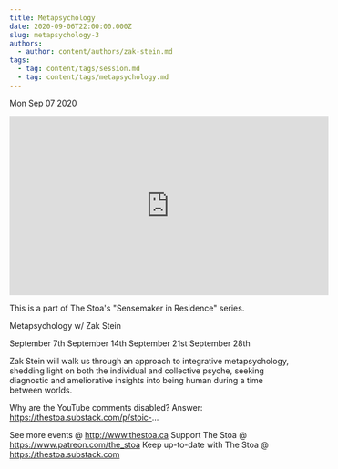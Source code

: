 ```yaml
---
title: Metapsychology
date: 2020-09-06T22:00:00.000Z
slug: metapsychology-3
authors:
  - author: content/authors/zak-stein.md
tags:
  - tag: content/tags/session.md
  - tag: content/tags/metapsychology.md
---
```






Mon Sep 07 2020

<iframe width="560" height="315" src="https://www.youtube.com/embed/9f19SwwpCfY" title="Metapsychology w/ Zak Stein. September 21, 2020" frameborder="0" allow="accelerometer; autoplay; clipboard-write; encrypted-media; gyroscope; picture-in-picture" allowfullscreen ></iframe>

This is a part of The Stoa's "Sensemaker in Residence" series. 

Metapsychology w/ Zak Stein

September 7th
September 14th
September 21st
September 28th 

Zak Stein will walk us through an approach to integrative metapsychology, shedding light on both the individual and collective psyche, seeking diagnostic and ameliorative insights into being human during a time between worlds.

Why are the YouTube comments disabled? Answer: https://thestoa.substack.com/p/stoic-...

See more events @ http://www.thestoa.ca
Support The Stoa @ https://www.patreon.com/the_stoa
Keep up-to-date with The Stoa @ https://thestoa.substack.com


